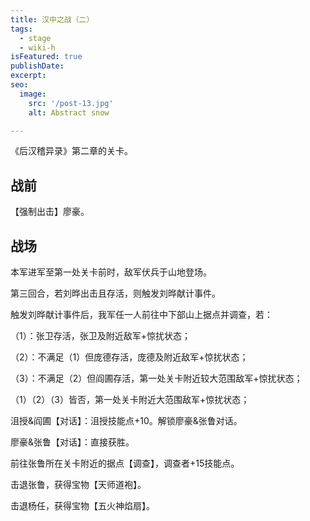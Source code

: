 ```yaml
---
title: 汉中之战（二）
tags:
  - stage
  - wiki-h
isFeatured: true
publishDate: 
excerpt: 
seo:
  image:
    src: '/post-13.jpg'
    alt: Abstract snow

---
```



《后汉稽异录》第二章的关卡。

<h2  class='section-title'>战前</h2>

【强制出击】廖豪。

<h2  class='section-title'>战场</h2>

本军进军至第一处关卡前时，敌军伏兵于山地登场。

第三回合，若刘晔出击且存活，则触发刘晔献计事件。

触发刘晔献计事件后，我军任一人前往中下部山上据点并调查，若：

（1）：张卫存活，张卫及附近敌军+惊扰状态；

（2）：不满足（1）但庞德存活，庞德及附近敌军+惊扰状态；

（3）：不满足（2）但阎圃存活，第一处关卡附近较大范围敌军+惊扰状态；

（1）（2）（3）皆否，第一处关卡附近大范围敌军+惊扰状态；

沮授&阎圃【对话】：沮授技能点+10。解锁廖豪&张鲁对话。

廖豪&张鲁【对话】：直接获胜。

前往张鲁所在关卡附近的据点【调查】，调查者+15技能点。

击退张鲁，获得宝物【天师道袍】。

击退杨任，获得宝物【五火神焰扇】。